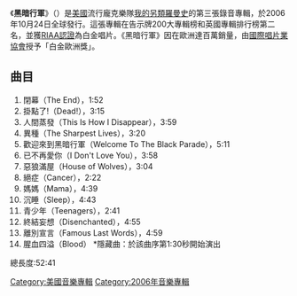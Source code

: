 {{unreferenced|time=2014-12-25T03:27:29+00:00}}
<!-- 檔案不存在 [[File:My_Chemical_Romance_The_Black_Parade|缩略图]] -->
{{noteTA
|G1=Show
|G2=Music
|1=zh-hans:My Chemical Romance; zh-tw:我的另類羅曼史;
|2=zh-tw:黑暗行軍;zh-sg:The Black Parade;
}}
{{Infobox Album 
| Name        = 黑暗行軍
| Type        = 專輯
| Artist      = [[我的另類羅曼史|我的另類羅曼史]]
| Cover       = <!-- 檔案不存在 The Black Parade Cover.jpg -->
| Released    = 2006年10月24日
| Recorded    = 2006年4月-8月[[柏本克_《'''加利福尼亞州'''》|柏本克 《'''加利福尼亞州'''》]]Eldorado Recording Studios
| Genre       = [[另類搖滾|另類搖滾]]、[[流行龐克|流行龐克]]、[[Emo|Emo]]、[[後硬核|後硬核]] 
| Length      =
| Label       = [[Reprise_Records|Reprise]]、[[華納音樂|華納音樂]]
| Producer    = [[Rob_Cavallo|Rob Cavallo]]、[[我的另類羅曼史|我的另類羅曼史]]
| Reviews     =
| Last album  = [[凶案現場日誌|凶案現場日誌]]<br/>（2006年）
| This album  = '''黑暗行軍'''<br/>（2006年）
| Next album  =[[危險時刻：超殺的真實人生|危險時刻：超殺的真實人生]]<br/>（2010年）
| Misc        = {{Singles
  | Name          = The Black Parade
  | Type          = 專輯
  | single 1      = Welcome to the Black Parade
  | single 1 date = 2006年10月24日
  | single 2      =Famous Last Words
  | single 2 date = 2007年1月22日
  | single 3      =I Don't Love You
  | single 3 date = 2007年4月2日
  | single 4      =Teenagers
  | single 4 date = 2007年7月9日
  }}
}}

《'''黑暗行軍'''》（{{lang-en|''The Black Parade''}}）是[[美國|美國]]流行龐克樂隊[[我的另類羅曼史|我的另類羅曼史]]的第三張錄音專輯，於2006年10月24日全球發行。這張專輯在告示牌200大專輯榜和英國專輯排行榜第二名，並獲[[RIAA認證|RIAA認證]]為白金唱片。《黑暗行軍》因在歐洲達百萬銷量，由[[國際唱片業協會|國際唱片業協會]]授予「白金歐洲獎」。

==曲目==
# 閉幕（The End），1:52
# 掛點了!（Dead!），3:15 	 
# 人間蒸發（This Is How I Disappear），3:59
# 異種（The Sharpest Lives），3:20
# 歡迎來到黑暗行軍（Welcome To The Black Parade），5:11
# 已不再愛你（I Don't Love You），3:58
# 惡狼滿屋（House of Wolves），3:04
# 絕症（Cancer），2:22
# 媽媽（Mama），4:39
# 沉睡（Sleep），4:43
# 青少年（Teenagers），2:41
# 終結妄想（Disenchanted），4:55
# 離別宣言（Famous Last Words），4:59
# 腥血四溢（Blood） *隱藏曲：於該曲序第1:30秒開始演出
總長度:52:41

[[Category:美國音樂專輯|Category:美國音樂專輯]]
[[Category:2006年音樂專輯|Category:2006年音樂專輯]]
